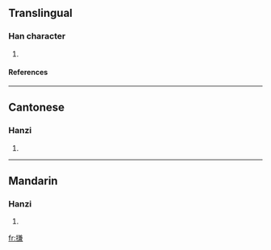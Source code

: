 ==Translingual==
===Han character===
{{Han char|rn=64|rad=手|as=10|sn=13|four=5803<sub>7</sub>|canj=手廿X金 (QTXC)}}
# {{defn|Han|sort=手10}}
====References====
{{Han ref|kx=0447.050|dkj=12484|dj=0797.170|hdz=31936.060|uh=641B|ud=25627|bh=DDB8|bd=56760}}
----
==Cantonese==
===Hanzi===
{{yue-hanzi|jyut=|y=gim1}}
# {{defn|Cantonese}}
----
==Mandarin==
===Hanzi===
{{cmn-hanzi|pin=[[dā]] ([[da1]]), [[jiān]] ([[jian1]])|wg=ta<sup>1</sup>, chien<sup>1</sup>}}
# {{defn|Mandarin}}

[[fr:搛]]